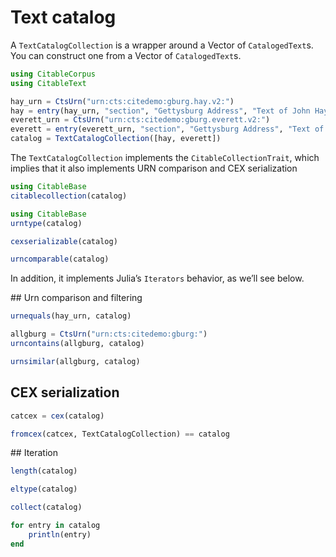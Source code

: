 # Text catalog

A `TextCatalogCollection` is a wrapper around a Vector of `CatalogedText`s. You can construct one from a Vector of `CatalogedText`s.

```julia
using CitableCorpus
using CitableText

hay_urn = CtsUrn("urn:cts:citedemo:gburg.hay.v2:")
hay = entry(hay_urn, "section", "Gettysburg Address", "Text of John Hay", "second HC digital edition")
everett_urn = CtsUrn("urn:cts:citedemo:gburg.everett.v2:")
everett = entry(everett_urn, "section", "Gettysburg Address", "Text of Edward Everett", "second HC digital edition")
catalog = TextCatalogCollection([hay, everett])
```

 The `TextCatalogCollection` implements the `CitableCollectionTrait`, which implies that it also implements URN comparison and CEX serialization

```julia
using CitableBase
citablecollection(catalog)
```

```julia
using CitableBase
urntype(catalog)
```



```julia
cexserializable(catalog)
```


```julia
urncomparable(catalog)
```

In addition, it implements Julia's `Iterators` behavior, as we'll see below.

 ## Urn comparison and filtering

```julia
urnequals(hay_urn, catalog)
```

```julia
allgburg = CtsUrn("urn:cts:citedemo:gburg:")
urncontains(allgburg, catalog)
```


```julia
urnsimilar(allgburg, catalog)
```

## CEX serialization

```julia
catcex = cex(catalog)
```

```julia
fromcex(catcex, TextCatalogCollection) == catalog
```


 ## Iteration

```julia
length(catalog)
```

```julia
eltype(catalog)
```

```julia
collect(catalog)
```

```julia
for entry in catalog
    println(entry)
end
```
